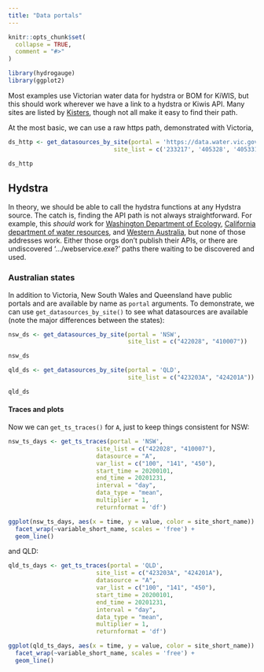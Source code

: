 ```yaml
---
title: "Data portals"
---
```


```r
knitr::opts_chunk$set(
  collapse = TRUE,
  comment = "#>"
)
```

```r
library(hydrogauge)
library(ggplot2)
```

Most examples use Victorian water data for hydstra or BOM for KiWIS, but this should work wherever we have a link to a hydstra or Kiwis API. Many sites are listed by [Kisters](https://resources.kisters.com.au/public/kisters-web-publishing/), though not all make it easy to find their path. 

At the most basic, we can use a raw https path, demonstrated with Victoria,


```r
ds_http <- get_datasources_by_site(portal = 'https://data.water.vic.gov.au/WMIS/cgi/webservice.exe?', 
                              site_list = c('233217', '405328', '405331', '405837'))
```

```r
ds_http
```

## Hydstra

In theory, we should be able to call the hydstra functions at any Hydstra source. The catch is, finding the API path is not always straightforward. For example, this *should* work for [Washington Department of Ecology](https://apps.ecology.wa.gov/continuousflowandwq/), [California department of water resources](https://wdl.water.ca.gov/waterdatalibrary/), and [Western Australia](https://kumina.water.wa.gov.au/waterinformation/telem/stage.cfm), but none of those addresses work. Either those orgs don't publish their APIs, or there are undiscovered '.../webservice.exe?' paths there waiting to be discovered and used.  

### Australian states

In addition to Victoria, New South Wales and Queensland have public portals and are available by name as `portal` arguments. To demonstrate, we can use `get_datasources_by_site()` to see what datasources are available (note the major differences between the states):

```r
nsw_ds <- get_datasources_by_site(portal = 'NSW', 
                                  site_list = c("422028", "410007"))
```

```r
nsw_ds
```

```r
qld_ds <- get_datasources_by_site(portal = 'QLD', 
                                  site_list = c("423203A", "424201A"))
```

```r
qld_ds
```

#### Traces and plots

Now we can `get_ts_traces()` for `A`, just to keep things consistent for NSW:

```r
nsw_ts_days <- get_ts_traces(portal = 'NSW', 
                         site_list = c("422028", "410007"),
                         datasource = "A", 
                         var_list = c("100", "141", "450"),
                         start_time = 20200101,
                         end_time = 20201231,
                         interval = "day",
                         data_type = "mean",
                         multiplier = 1,
                         returnformat = 'df')

```

```r
ggplot(nsw_ts_days, aes(x = time, y = value, color = site_short_name)) + 
  facet_wrap(~variable_short_name, scales = 'free') + 
  geom_line()
```

and QLD:

```r
qld_ts_days <- get_ts_traces(portal = 'QLD', 
                         site_list = c("423203A", "424201A"),
                         datasource = "A", 
                         var_list = c("100", "141", "450"),
                         start_time = 20200101,
                         end_time = 20201231,
                         interval = "day",
                         data_type = "mean",
                         multiplier = 1,
                         returnformat = 'df')

```

```r
ggplot(qld_ts_days, aes(x = time, y = value, color = site_short_name)) + 
  facet_wrap(~variable_short_name, scales = 'free') + 
  geom_line()
```
